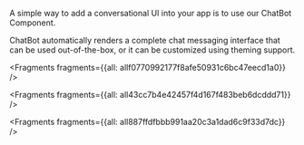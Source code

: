 A simple way to add a conversational UI into your app is to use our ChatBot Component.

ChatBot automatically renders a complete chat messaging interface that can be used out-of-the-box, or it can be customized using theming support.

<!-- {/_ TODO: fix <inline-fragment src=~/ui/fragments/web/installation.md></inline-fragment> _/} -->


<Fragments fragments={{all: allf0770992177f8afe50931c6bc47eecd1a0}} />


<Fragments fragments={{all: all43cc7b4e42457f4d167f483beb6dcddd71}} />


<Fragments fragments={{all: all887ffdfbbb991aa20c3a1dad6c9f33d7dc}} />
